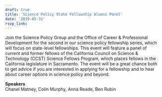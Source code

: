 ```yaml
---
draft: true 
title: 'Science Policy State Fellowship Alumni Panel'
date: '2019-05-31'
rsvp_link: 
---
```


Join the Science Policy Group and the Office of Career & Professional Development for the second in our science policy fellowship series, which will focus on state-level fellowships. This event will feature a panel of current and former fellows of the California Council on Science & Technology (CCST) Science Fellows Program, which places fellows in the California legislature in Sacramento. The event will be a great chance both to get advice if you are interested in applying for a fellowship and to hear about career options in science policy and beyond.

<b>Speakers</b>  
Chanel Matney, Colin Murphy, Anna Reade, Ben Rubin





